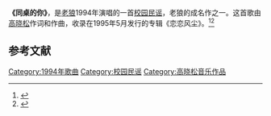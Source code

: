 '''《同桌的你》'''，是[[老狼|老狼]]1994年演唱的一首[[校園民歌|校园民谣]]，老狼的成名作之一。这首歌由[[高晓松|高晓松]]作词和作曲，收录在1995年5月发行的专辑《恋恋风尘》。<ref>{{Cite web|title=老歌欣赏, 同桌的你|url=http://k.sina.cn/article_6513830194_18441293200100hxnc.html?from=ent&subch=star|accessdate=2020-08-01|date=2019-01-23|last=经典音乐行|work=k.sina.cn}}</ref><ref>{{Cite web|title=《恋恋风尘》专辑|url=https://y.qq.com/n/yqq/album/001VaXQX1Z1Imq.html|accessdate=|author=|date=1995年5月1日|format=|publisher=太合麦田|language=中文}}</ref>

== 参考文献 ==
[[Category:1994年歌曲|Category:1994年歌曲]]
[[Category:校园民谣|Category:校园民谣]]
[[Category:高晓松音乐作品|Category:高晓松音乐作品]]

{{stub}}